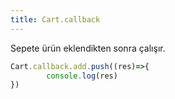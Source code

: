 ```yaml
---
title: Cart.callback
---
```

Sepete ürün eklendikten sonra çalışır.


```javascript
Cart.callback.add.push((res)=>{
        console.log(res) 
})
```
